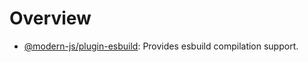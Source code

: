 # Overview

- [@modern-js/plugin-esbuild](/plugin/official/rsbuild-plugins/plugin-esbuild): Provides esbuild compilation support.

